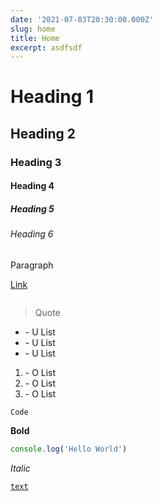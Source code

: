 ```yaml
---
date: '2021-07-03T20:30:00.000Z'
slug: home
title: Home
excerpt: asdfsdf
---
```


# Heading 1

## Heading 2

### Heading 3

#### Heading 4

##### Heading 5

###### Heading 6

Paragraph

[Link](www.google.at)

![]()

> Quote

- \- U List
- \- U List
- \- U List

1.  \- O List
2.  \- O List
3.  \- O List

`Code`

**Bold**

```js
console.log('Hello World')
```

_Italic_

[`text`](www.google.at)
